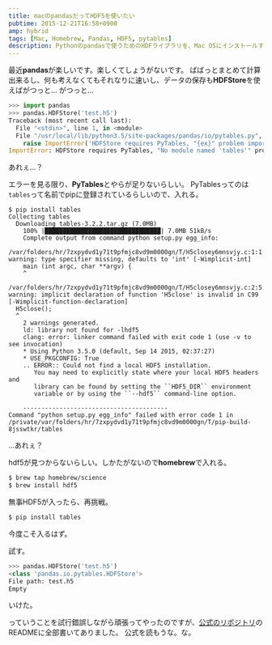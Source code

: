 ```yaml
---
title: macのpandasだってHDF5を使いたい
pubtime: 2015-12-21T16:58+0900
amp: hybrid
tags: [Mac, Homebrew, Pandas, HDF5, pytables]
description: Pythonのpandasで使うためのHDFライブラリを、Mac OSにインストールするための方法です。
---
```


最近**pandas**が楽しいです。楽しくてしょうがないです。
ばばっとまとめて計算出来るし、何も考えなくてもそれなりに速いし、データの保存も**HDFStore**を使えばがつっと…
がつっと…
``` python
>>> import pandas
>>> pandas.HDFStore('test.h5')
Traceback (most recent call last):
  File "<stdin>", line 1, in <module>
  File "/usr/local/lib/python3.5/site-packages/pandas/io/pytables.py", line 385, in __init__
    raise ImportError('HDFStore requires PyTables, "{ex}" problem importing'.format(ex=str(ex)))
ImportError: HDFStore requires PyTables, "No module named 'tables'" problem importing
```
あれぇ…？

エラーを見る限り、**PyTables**とやらが足りないらしい。
PyTablesってのは`tables`って名前でpipに登録されているらしいので、入れる。
```
$ pip install tables
Collecting tables
  Downloading tables-3.2.2.tar.gz (7.0MB)
    100% |████████████████████████████████| 7.0MB 51kB/s 
    Complete output from command python setup.py egg_info:
    /var/folders/hr/7zxpydvd1y71t9pfmjc8vd9m0000gn/T/H5closey6mnsvjy.c:1:1: warning: type specifier missing, defaults to 'int' [-Wimplicit-int]
    main (int argc, char **argv) {
    ^
    /var/folders/hr/7zxpydvd1y71t9pfmjc8vd9m0000gn/T/H5closey6mnsvjy.c:2:5: warning: implicit declaration of function 'H5close' is invalid in C99 [-Wimplicit-function-declaration]
  H5close();
  ^
    2 warnings generated.
    ld: library not found for -lhdf5
    clang: error: linker command failed with exit code 1 (use -v to see invocation)
    * Using Python 3.5.0 (default, Sep 14 2015, 02:37:27)
    * USE_PKGCONFIG: True
    .. ERROR:: Could not find a local HDF5 installation.
       You may need to explicitly state where your local HDF5 headers and
       library can be found by setting the ``HDF5_DIR`` environment
       variable or by using the ``--hdf5`` command-line option.
    
    ----------------------------------------
Command "python setup.py egg_info" failed with error code 1 in /private/var/folders/hr/7zxpydvd1y71t9pfmjc8vd9m0000gn/T/pip-build-8jsswtkr/tables
```
…あれぇ？

hdf5が見つからないらしい。しかたがないので**homebrew**で入れる。
``` bash
$ brew tap homebrew/science
$ brew install hdf5
```

無事HDF5が入ったら、再挑戦。
``` bash
$ pip install tables
```
今度こそ入るはず。

試す。
``` python
>>> pandas.HDFStore('test.h5')
<class 'pandas.io.pytables.HDFStore'>
File path: test.h5
Empty
```
いけた。

っていうことを試行錯誤しながら頑張ってやったのですが、[公式のリポジトリ](https://github.com/PyTables/PyTables)のREADMEに全部書いてありました。
公式を読もうな。な。

